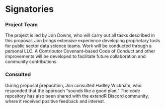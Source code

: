 # Signatories
<!--
This section provides the ISC with a view of the support received from
the community for a proposal. Acceptance isn't predicated on
popularity but community acceptance is important. Willingness to
accept outside input is also a good marker for project delivery.

An optional section would be for R-Core signatories where changes to R
are proposed.
-->

### Project Team
<!--
Who are the people responsible for actually delivering the project if
the proposal gets accepted and are already signed up and rearing to
go? Briefly describe all participants and the skills they will bring
to the project.
-->

<!--
Who are the people who have actively helped with this proposal but
won't necessarily be on the core project team later?
-->

The project is led by Jon Downs, who will carry out all tasks described in this
proposal. Jon brings extensive experience developing proprietary tools for
public sector data science teams. Work will be conducted through a personal
LLC. A Contributor Covenant–based Code of Conduct and other improvements will
be developed to facilitate future collaboration and community contributions.

### Consulted

During proposal preparation, Jon consulted Hadley Wickham, who
responded that the approach “sounds like a good plan.” The code repository has
also been shared with the extendR Discord community, where it received positive
feedback and interest.
